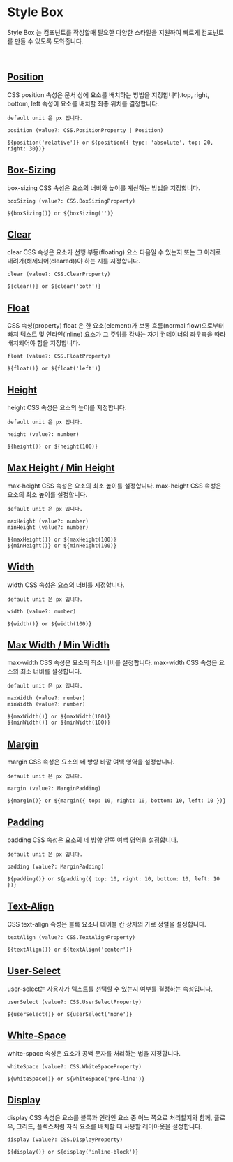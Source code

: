 
<Meta title="Style-Box / atom" />

# Style Box

Style Box 는 컴포넌트를 작성할때 필요한 다양한 스타일을 지원하여 빠르게 컴포넌트를 만들 수 있도록 도와줍니다.

<br />

## [Position](https://developer.mozilla.org/ko/docs/Web/CSS/position)

CSS position 속성은 문서 상에 요소를 배치하는 방법을 지정합니다.top, right, bottom, left 속성이 요소를 배치할 최종 위치를 결정합니다.

`default unit 은 px 입니다.`

```
position (value?: CSS.PositionProperty | Position)

${position('relative')} or ${position({ type: 'absolute', top: 20, right: 30})}
```

## [Box-Sizing](https://developer.mozilla.org/ko/docs/Web/CSS/box-sizing)

box-sizing CSS 속성은 요소의 너비와 높이를 계산하는 방법을 지정합니다.

```
boxSizing (value?: CSS.BoxSizingProperty)

${boxSizing()} or ${boxSizing('')}
```

## [Clear](https://developer.mozilla.org/ko/docs/Web/CSS/clear)

clear CSS 속성은 요소가 선행 부동(floating) 요소 다음일 수 있는지 또는 그 아래로 내려가(해제되어(cleared))야 하는 지를 지정합니다.

```
clear (value?: CSS.ClearProperty)

${clear()} or ${clear('both')}
```

## [Float](https://developer.mozilla.org/ko/docs/Web/CSS/float)

CSS 속성(property) float 은 한 요소(element)가 보통 흐름(normal flow)으로부터 빠져 텍스트 및 인라인(inline) 요소가 그 주위를 감싸는 자기 컨테이너의 좌우측을 따라 배치되어야 함을 지정합니다.

```
float (value?: CSS.FloatProperty)

${float()} or ${float('left')}
```

## [Height](https://developer.mozilla.org/ko/docs/Web/CSS/height)

height CSS 속성은 요소의 높이를 지정합니다.

`default unit 은 px 입니다.`

```
height (value?: number)

${height()} or ${height(100)}
```

## [Max Height / ](https://developer.mozilla.org/ko/docs/Web/CSS/max-height)[Min Height](https://developer.mozilla.org/ko/docs/Web/CSS/min-height)

max-height CSS 속성은 요소의 최소 높이를 설정합니다.
max-height CSS 속성은 요소의 최소 높이를 설정합니다.

`default unit 은 px 입니다.`

```
maxHeight (value?: number)
minHeight (value?: number)

${maxHeight()} or ${maxHeight(100)}
${minHeight()} or ${minHeight(100)}
```

## [Width](https://developer.mozilla.org/ko/docs/Web/CSS/width)

width CSS 속성은 요소의 너비를 지정합니다.

`default unit 은 px 입니다.`

```
width (value?: number)

${width()} or ${width(100)}
```

## [Max Width / ](https://developer.mozilla.org/ko/docs/Web/CSS/max-width)[Min Width](https://developer.mozilla.org/ko/docs/Web/CSS/min-width)

max-width CSS 속성은 요소의 최소 너비를 설정합니다.
max-width CSS 속성은 요소의 최소 너비를 설정합니다.

`default unit 은 px 입니다.`

```
maxWidth (value?: number)
minWidth (value?: number)

${maxWidth()} or ${maxWidth(100)}
${minWidth()} or ${minWidth(100)}
```

## [Margin](https://developer.mozilla.org/ko/docs/Web/CSS/margin)

margin CSS 속성은 요소의 네 방향 바깥 여백 영역을 설정합니다.

`default unit 은 px 입니다.`

```
margin (value?: MarginPadding)

${margin()} or ${margin({ top: 10, right: 10, bottom: 10, left: 10 })}
```

## [Padding](https://developer.mozilla.org/ko/docs/Web/CSS/padding)

padding CSS 속성은 요소의 네 방향 안쪽 여백 영역을 설정합니다.

`default unit 은 px 입니다.`

```
padding (value?: MarginPadding)

${padding()} or ${padding({ top: 10, right: 10, bottom: 10, left: 10 })}
```

## [Text-Align](https://developer.mozilla.org/ko/docs/Web/CSS/text-align)

CSS text-align 속성은 블록 요소나 테이블 칸 상자의 가로 정렬을 설정합니다.

```
textAlign (value?: CSS.TextAlignProperty)

${textAlign()} or ${textAlign('center')}
```

## [User-Select](https://developer.mozilla.org/ko/docs/Web/CSS/User-Select)

user-select는 사용자가 텍스트를 선택할 수 있는지 여부를 결정하는 속성입니다.

```
userSelect (value?: CSS.UserSelectProperty)

${userSelect()} or ${userSelect('none')}
```

## [White-Space](https://developer.mozilla.org/ko/docs/Web/CSS/White-Space)

white-space 속성은 요소가 공백 문자를 처리하는 법을 지정합니다.

```
whiteSpace (value?: CSS.WhiteSpaceProperty)

${whiteSpace()} or ${whiteSpace('pre-line')}
```

## [Display](https://developer.mozilla.org/ko/docs/Web/CSS/Display)

display CSS 속성은 요소를 블록과 인라인 요소 중 어느 쪽으로 처리할지와 함께, 플로우, 그리드, 플렉스처럼 자식 요소를 배치할 때 사용할 레이아웃을 설정합니다.

```
display (value?: CSS.DisplayProperty)

${display()} or ${display('inline-block')}
```
